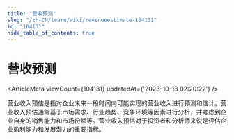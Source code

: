 ```yaml
---
title: "营收预测"
slug: "/zh-CN/learn/wiki/revenueestimate-104131"
id: "104131"
hide_table_of_contents: true
---
```



<Breadcrumbs current="营收预测" />

# 营收预测

<ArticleMeta viewCount={104131} updatedAt={'2023-10-18 02:20:22'} />
<div className='border-solid border-b border-t-0 my-4 border-[var(--ifm-color-gray-300)]' />

营业收入预估是指对企业未来一段时间内可能实现的营业收入进行预测和估计。营业收入预估通常基于市场需求、行业趋势、竞争环境等因素进行分析，并考虑到企业自身的销售能力和市场份额等。营业收入预估对于投资者和分析师来说是评估企业盈利能力和发展潜力的重要指标。
